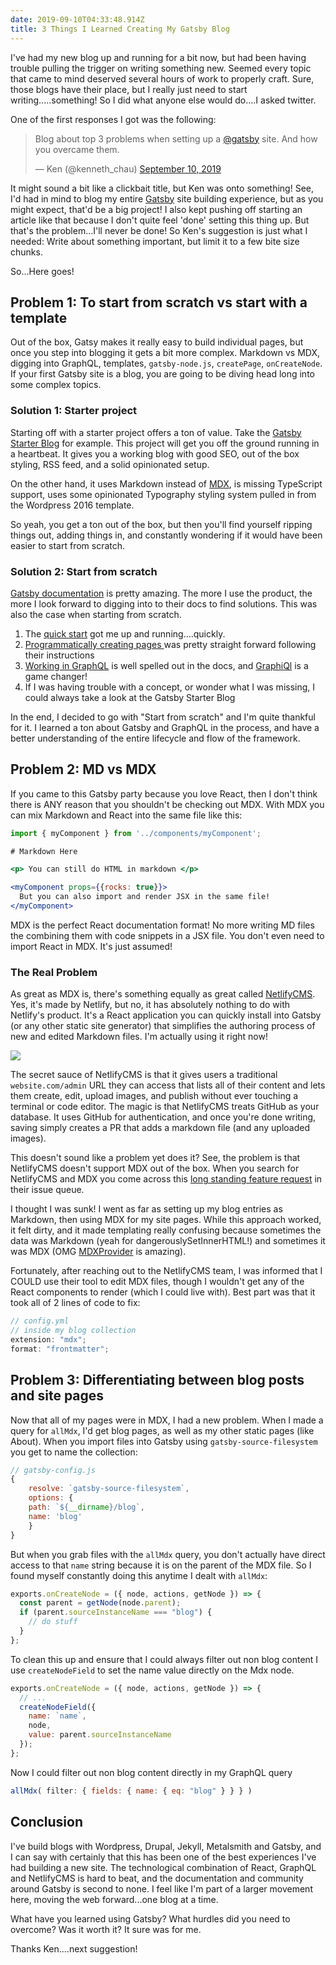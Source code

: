 ---
date: 2019-09-10T04:33:48.914Z
title: 3 Things I Learned Creating My Gatsby Blog
---

I've had my new blog up and running for a bit now, but had been having trouble pulling the trigger on writing something new. Seemed every topic that came to mind deserved several hours of work to properly craft. Sure, those blogs have their place, but I really just need to start writing.....something! So I did what anyone else would do....I asked twitter.

One of the first responses I got was the following:

<blockquote class="twitter-tweet"><p lang="en" dir="ltr">Blog about top 3 problems when setting up a <a href="https://twitter.com/Gatsby?ref_src=twsrc%5Etfw">@gatsby</a> site. And how you overcame them.</p>&mdash; Ken (@kenneth_chau) <a href="https://twitter.com/kenneth_chau/status/1171246251255271425?ref_src=twsrc%5Etfw">September 10, 2019</a></blockquote> <script async src="https://platform.twitter.com/widgets.js" charset="utf-8"></script>

It might sound a bit like a clickbait title, but Ken was onto something! See, I'd had in mind to blog my entire [Gatsby](https://www.gatsbyjs.org/) site building experience, but as you might expect, that'd be a big project! I also kept pushing off starting an article like that because I don't quite feel 'done' setting this thing up. But that's the problem...I'll never be done! So Ken's suggestion is just what I needed: Write about something important, but limit it to a few bite size chunks.

So...Here goes!

## Problem 1: To start from scratch vs start with a template

Out of the box, Gatsy makes it really easy to build individual pages, but once you step into blogging it gets a bit more complex. Markdown vs MDX, digging into GraphQL, templates, `gatsby-node.js`, `createPage`, `onCreateNode`. If your first Gatsby site is a blog, you are going to be diving head long into some complex topics.

### Solution 1: Starter project

Starting off with a starter project offers a ton of value. Take the [Gatsby Starter Blog](https://github.com/gatsbyjs/gatsby-starter-blog) for example. This project will get you off the ground running in a heartbeat. It gives you a working blog with good SEO, out of the box styling, RSS feed, and a solid opinionated setup.

On the other hand, it uses Markdown instead of [MDX](https://mdxjs.com/), is missing TypeScript support, uses some opinionated Typography styling system pulled in from the Wordpress 2016 template.

So yeah, you get a ton out of the box, but then you'll find yourself ripping things out, adding things in, and constantly wondering if it would have been easier to start from scratch.

### Solution 2: Start from scratch

[Gatsby documentation](https://www.gatsbyjs.org/docs/) is pretty amazing. The more I use the product, the more I look forward to digging into to their docs to find solutions. This was also the case when starting from scratch.

1. The [quick start](https://www.gatsbyjs.org/docs/quick-start/) got me up and running....quickly.
2. [Programmatically creating pages ](https://www.gatsbyjs.org/tutorial/part-seven/)was pretty straight forward following their instructions
3. [Working in GraphQL](https://www.gatsbyjs.org/tutorial/part-four/) is well spelled out in the docs, and [GraphiQl](https://www.gatsbyjs.org/docs/GraphQL-reference/#basic-query) is a game changer!
4. If I was having trouble with a concept, or wonder what I was missing, I could always take a look at the Gatsby Starter Blog

In the end, I decided to go with "Start from scratch" and I'm quite thankful for it. I learned a ton about Gatsby and GraphQL in the process, and have a better understanding of the entire lifecycle and flow of the framework.

## Problem 2: MD vs MDX

If you came to this Gatsby party because you love React, then I don't think there is ANY reason that you shouldn't be checking out MDX. With MDX you can mix Markdown and React into the same file like this:

```jsx
import { myComponent } from '../components/myComponent';

# Markdown Here

<p> You can still do HTML in markdown </p>

<myComponent props={{rocks: true}}>
  But you can also import and render JSX in the same file!
</myComponent>
```

MDX is the perfect React documentation format! No more writing MD files the combining them with code snippets in a JSX file. You don't even need to import React in MDX. It's just assumed!

### The Real Problem

As great as MDX is, there's something equally as great called [NetlifyCMS](https://www.netlifycms.org/). Yes, it's made by Netlify, but no, it has absolutely nothing to do with Netlify's product. It's a React application you can quickly install into Gatsby (or any other static site generator) that simplifies the authoring process of new and edited Markdown files. I'm actually using it right now!

![](/assets/netlifycms.png)

The secret sauce of NetlifyCMS is that it gives users a traditional `website.com/admin` URL they can access that lists all of their content and lets them create, edit, upload images, and publish without ever touching a terminal or code editor. The magic is that NetlifyCMS treats GitHub as your database. It uses GitHub for authentication, and once you're done writing, saving simply creates a PR that adds a markdown file (and any uploaded images).

This doesn't sound like a problem yet does it? See, the problem is that NetlifyCMS doesn't support MDX out of the box. When you search for NetlifyCMS and MDX you come across this [long standing feature request](https://github.com/netlify/netlify-cms/issues/1776) in their issue queue.

I thought I was sunk! I went as far as setting up my blog entries as Markdown, then using MDX for my site pages. While this approach worked, it felt dirty, and it made templating really confusing because sometimes the data was Markdown (yeah for dangerouslySetInnerHTML!) and sometimes it was MDX (OMG [MDXProvider](https://mdxjs.com/guides/live-code#passing-to-the-mdxprovider) is amazing).

Fortunately, after reaching out to the NetlifyCMS team, I was informed that I COULD use their tool to edit MDX files, though I wouldn't get any of the React components to render (which I could live with). Best part was that it took all of 2 lines of code to fix:

```js
// config.yml
// inside my blog collection
extension: "mdx";
format: "frontmatter";
```

## Problem 3: Differentiating between blog posts and site pages

Now that all of my pages were in MDX, I had a new problem. When I made a query for `allMdx`, I'd get blog pages, as well as my other static pages (like About). When you import files into Gatsby using `gatsby-source-filesystem` you get to name the collection:

```js
// gatsby-config.js
{
    resolve: `gatsby-source-filesystem`,
    options: {
    path: `${__dirname}/blog`,
    name: 'blog'
    }
}
```

But when you grab files with the `allMdx` query, you don't actually have direct access to that `name` string because it is on the parent of the MDX file. So I found myself constantly doing this anytime I dealt with `allMdx`:

```js
exports.onCreateNode = ({ node, actions, getNode }) => {
  const parent = getNode(node.parent);
  if (parent.sourceInstanceName === "blog") {
    // do stuff
  }
};
```

To clean this up and ensure that I could always filter out non blog content I use `createNodeField` to set the name value directly on the Mdx node.

```js
exports.onCreateNode = ({ node, actions, getNode }) => {
  // ...
  createNodeField({
    name: `name`,
    node,
    value: parent.sourceInstanceName
  });
};
```

Now I could filter out non blog content directly in my GraphQL query

```js
allMdx( filter: { fields: { name: { eq: "blog" } } } )
```

## Conclusion

I've build blogs with Wordpress, Drupal, Jekyll, Metalsmith and Gatsby, and I can say with certainly that this has been one of the best experiences I've had building a new site. The technological combination of React, GraphQL and NetlifyCMS is hard to beat, and the documentation and community around Gatsby is second to none. I feel like I'm part of a larger movement here, moving the web forward...one blog at a time.

What have you learned using Gatsby? What hurdles did you need to overcome? Was it worth it? It sure was for me.

Thanks Ken....next suggestion!
